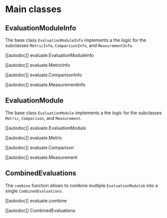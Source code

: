 # Main classes

## EvaluationModuleInfo

The base class `EvaluationModuleInfo` implements a the logic for the subclasses `MetricInfo`, `ComparisonInfo`, and `MeasurementInfo`.

[[autodoc]] evaluate.EvaluationModuleInfo

[[autodoc]] evaluate.MetricInfo

[[autodoc]] evaluate.ComparisonInfo

[[autodoc]] evaluate.MeasurementInfo

## EvaluationModule

The base class `EvaluationModule` implements a the logic for the subclasses `Metric`, `Comparison`, and `Measurement`.

[[autodoc]] evaluate.EvaluationModule

[[autodoc]] evaluate.Metric

[[autodoc]] evaluate.Comparison

[[autodoc]] evaluate.Measurement

## CombinedEvaluations

The `combine` function allows to combine multiple `EvaluationModule`s into a single `CombinedEvaluations`.

[[autodoc]] evaluate.combine

[[autodoc]] CombinedEvaluations
